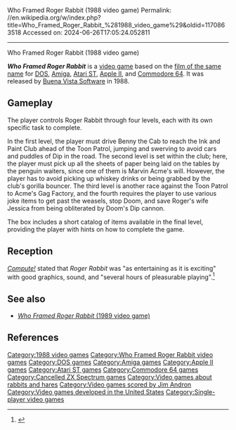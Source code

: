 Who Framed Roger Rabbit (1988 video game)
Permalink: //en.wikipedia.org/w/index.php?title=Who_Framed_Roger_Rabbit_%281988_video_game%29&oldid=1170863518
Accessed on: 2024-06-26T17:05:24.052811



------
Who Framed Roger Rabbit (1988 video game)
{{Infobox VG
| title        = Who Framed Roger Rabbit
| image        = [[File:WhoFramedRogerRabbitUSBoxShotCommodore64.jpg|250px|Who Framed Roger Rabbit]]
| caption      = Cover art
| developer    = Buena Vista Software<ref name="gamefaqs"/>
| publisher    = [[Disney Interactive Studios|Buena Vista Software]]<ref name="gamefaqs"/>
| composer     = Jim Andron<ref name="gamefaqs"/>
| released     = {{vgrelease|NA|July 26, 1988<ref name="gamefaqs">[http://www.gamefaqs.com/c64/564233-who-framed-roger-rabbit/data ''Who Framed Roger Rabbit''] at [[GameFAQs]]</ref>|EU|December 31, 1988<ref name="gamefaqs"/>}}
| series =
| genre        = [[Action game|Action]]<ref name="gamefaqs"/>
| modes        = [[Single player]]
| platforms    = [[DOS]], [[Amiga]], [[Atari ST]], [[Apple II series|Apple II]], [[Commodore 64]]
}}

'''''Who Framed Roger Rabbit''''' is a [[video game]] based on the [[Who Framed Roger Rabbit|film of the same name]] for [[DOS]], [[Amiga]], [[Atari ST]], [[Apple II series|Apple II]], and [[Commodore 64]]. It was released by [[Disney Interactive Studios|Buena Vista Software]] in 1988.

==Gameplay==
The player controls Roger Rabbit through four levels, each with its own specific task to complete.

In the first level, the player must drive Benny the Cab to reach the Ink and Paint Club ahead of the Toon Patrol, jumping and swerving to avoid cars and puddles of Dip in the road. The second level is set within the club; here, the player must pick up all the sheets of paper being laid on the tables by the penguin waiters, since one of them is Marvin Acme's will. However, the player has to avoid picking up whiskey drinks or being grabbed by the club's gorilla bouncer. The third level is another race against the Toon Patrol to Acme's Gag Factory, and the fourth requires the player to use various joke items to get past the weasels, stop Doom, and save Roger's wife Jessica from being obliterated by Doom's Dip cannon.

The box includes a short catalog of items available in the final level, providing the player with hints on how to complete the game.

==Reception==
''[[Compute!]]'' stated that ''Roger Rabbit'' was "as entertaining as it is exciting" with good graphics, sound, and "several hours of pleasurable playing".<ref name="holzberg198906">{{cite news | url=https://archive.org/stream/1989-06-compute-magazine/Compute_Issue_109_1989_Jun#page/n65/mode/2up | title=Who Framed Roger Rabbit | work=Compute! | date=June 1989 | accessdate=11 November 2013 | author=Holzberg, Carol S. | pages=65}}</ref>

==See also==
*[[Who Framed Roger Rabbit (1989 video game)|''Who Framed Roger Rabbit'' (1989 video game)]]

==References==
{{Reflist}}

{{Roger Rabbit}}
{{Authority control}}

[[Category:1988 video games]]
[[Category:Who Framed Roger Rabbit video games]]
[[Category:DOS games]]
[[Category:Amiga games]]
[[Category:Apple II games]]
[[Category:Atari ST games]]
[[Category:Commodore 64 games]]
[[Category:Cancelled ZX Spectrum games]]
[[Category:Video games about rabbits and hares]]
[[Category:Video games scored by Jim Andron]]
[[Category:Video games developed in the United States]]
[[Category:Single-player video games]]


{{action-videogame-stub}}
